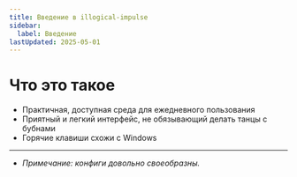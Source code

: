 ```yaml
---
title: Введение в illogical-impulse
sidebar:
  label: Введение
lastUpdated: 2025-05-01
---
```


# Что это такое
- Практичная, доступная среда для ежедневного пользования
- Приятный и легкий интерфейс, не обязывающий делать танцы с бубнами
- Горячие клавиши схожи с Windows

---

- _Примечание: конфиги довольно своеобразны._
